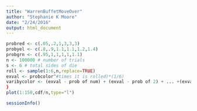 ```yaml
---
title: "WarrenBuffetMoveOver"
author: "Stephanie K Moore"
date: "2/24/2016"
output: html_document
---
```


```r
probred <- c(.05,.2,1,3,3,3)
probyel <- c(.8,.9,1.1,1.1,1.2,1.4)
probgrn <- c(.95,1,1,1,1,1.1)
n <- 100000 # number of trials
s <- 6 # total sides of die
roll <- sample(1:6,n,replace=TRUE)
exval <- probcolor^#times it is rolled)*(1/6)
varibycolor <- (exval - prob of num) + (exval - prob of 2) + ... +(exval - prob of 6) all times 1/6 
}
plot(1:150,cdf/n,type="l")
```


```r
sessionInfo()
```
